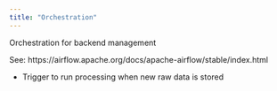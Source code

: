 ```yaml
---
title: "Orchestration"
---
```


Orchestration for backend management

See: https://airflow.apache.org/docs/apache-airflow/stable/index.html

-   Trigger to run processing when new raw data is stored
